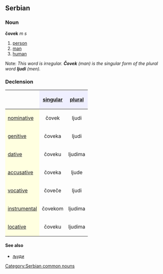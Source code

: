 ==Serbian==
===Noun===
'''čovek''' ''m s''
#[[person]]
#[[man]]
#[[human]]
Note: ''This word is irregular. '''Čovek''' (man) is the singular form of the plural word '''ljudi''' (men).''
===Declension===
{| border="1" cellpadding="4" cellspacing="0"
!
! style="background-color: #EFEFFF" align="center"|[[singular]]
! style="background-color: #EFEFFF" align="center"|[[plural]]
|-
! style="background-color: #FFFFE0" align="left"|[[nominative case|nominative]]
| align="center"|čovek
| align="center"|ljudi
|-
! style="background-color: #FFFFE0" align="left"|[[genitive case|genitive]]
| align="center"|čoveka
| align="center"|ljudi
|-
! style="background-color: #FFFFE0" align="left"|[[dative case|dative]]
| align="center"|čoveku
| align="center"|ljudima
|-
! style="background-color: #FFFFE0" align="left"|[[accusative case|accusative]]
| align="center"|čoveka
| align="center"|ljude
|-
! style="background-color: #FFFFE0" align="left"|[[vocative case|vocative]]
| align="center"|čoveče
| align="center"|ljudi
|-
! style="background-color: #FFFFE0" align="left"|[[instrumental case|instrumental]]
| align="center"|čovekom
| align="center"|ljudima
|-
! style="background-color: #FFFFE0" align="left"|[[locative case|locative]]
| align="center"|čoveku
| align="center"|ljudima
|}
====See also====
*[[људи]]
[[Category:Serbian common nouns]]